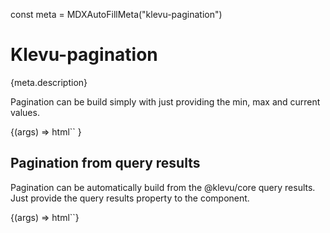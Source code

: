 const meta = MDXAutoFillMeta("klevu-pagination")

<Meta
  title="Components/Pagination"
  component="klevu-pagination"
  argTypes={meta.argTypes}
  parameters={meta.parameters}
/>

# Klevu-pagination

<Description>{meta.description}</Description>

Pagination can be build simply with just providing the min, max and current values.

<Canvas>
  <Story
    name="Pagination"
    args={{
      min: 1,
      max: 6,
      current: 3,
    }}
  >
    {(args) =>
      html`<klevu-pagination
        current=${ifDefined(args.current)}
        max=${ifDefined(args.max)}
        min=${ifDefined(args.min)}
        .queryResult=${args.queryResult}
      ></klevu-pagination>`
    }
  </Story>
</Canvas>

<ArgsTable story="Pagination" />

## Pagination from query results

Pagination can be automatically build from the @klevu/core query results. Just provide the query results property to the component.

<Canvas>
  <Story
    name="Pagination from results"
    args={{
      queryResult: fullMockRequest.queryResults?.[0],
    }}
  >
    {(args) => html`<klevu-pagination .queryResult=${args.queryResult}></klevu-pagination>`}
  </Story>
</Canvas>
